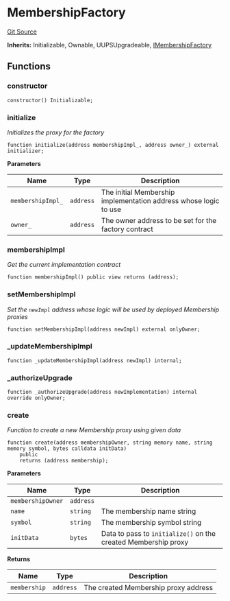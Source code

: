 # MembershipFactory
[Git Source](https://github.com/0xStation/groupos/blob/dbf5849fa48aac03711471c1ce33b8c26f177a2c/src/membership/factory/MembershipFactory.sol)

**Inherits:**
Initializable, Ownable, UUPSUpgradeable, [IMembershipFactory](/src/membership/factory/IMembershipFactory.sol/interface.IMembershipFactory.md)


## Functions
### constructor


```solidity
constructor() Initializable;
```

### initialize

*Initializes the proxy for the factory*


```solidity
function initialize(address membershipImpl_, address owner_) external initializer;
```
**Parameters**

|Name|Type|Description|
|----|----|-----------|
|`membershipImpl_`|`address`|The initial Membership implementation address whose logic to use|
|`owner_`|`address`|The owner address to be set for the factory contract|


### membershipImpl

*Get the current implementation contract*


```solidity
function membershipImpl() public view returns (address);
```

### setMembershipImpl

*Set the `newImpl` address whose logic will be used by deployed Membership proxies*


```solidity
function setMembershipImpl(address newImpl) external onlyOwner;
```

### _updateMembershipImpl


```solidity
function _updateMembershipImpl(address newImpl) internal;
```

### _authorizeUpgrade


```solidity
function _authorizeUpgrade(address newImplementation) internal override onlyOwner;
```

### create

*Function to create a new Membership proxy using given data*


```solidity
function create(address membershipOwner, string memory name, string memory symbol, bytes calldata initData)
    public
    returns (address membership);
```
**Parameters**

|Name|Type|Description|
|----|----|-----------|
|`membershipOwner`|`address`||
|`name`|`string`|The membership name string|
|`symbol`|`string`|The membership symbol string|
|`initData`|`bytes`|Data to pass to `initialize()` on the created Membership proxy|

**Returns**

|Name|Type|Description|
|----|----|-----------|
|`membership`|`address`|The created Membership proxy address|


